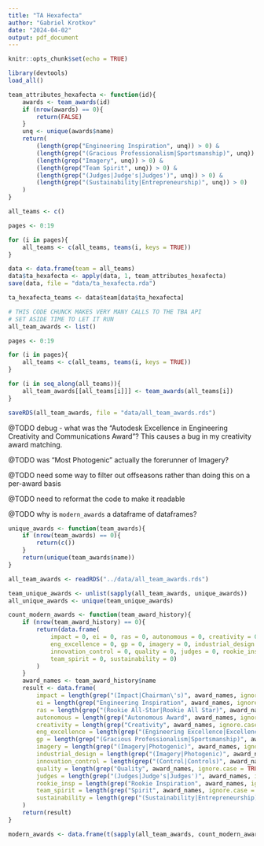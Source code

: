 ```yaml
---
title: "TA Hexafecta"
author: "Gabriel Krotkov"
date: "2024-04-02"
output: pdf_document
---
```


```r
knitr::opts_chunk$set(echo = TRUE)
```

```r
library(devtools)
load_all()
```

```r
team_attributes_hexafecta <- function(id){
    awards <- team_awards(id)
    if (nrow(awards) == 0){
        return(FALSE)
    }
    unq <- unique(awards$name)
    return(
        (length(grep("Engineering Inspiration", unq)) > 0) & 
        (length(grep("(Gracious Professionalism|Sportsmanship)", unq)) > 0) &
        (length(grep("Imagery", unq)) > 0) &
        (length(grep("Team Spirit", unq)) > 0) & 
        (length(grep("(Judges|Judge's|Judges')", unq)) > 0) & 
        (length(grep("(Sustainability|Entrepreneurship)", unq)) > 0)
    )
}

all_teams <- c()

pages <- 0:19

for (i in pages){
    all_teams <- c(all_teams, teams(i, keys = TRUE))
}

data <- data.frame(team = all_teams)
data$ta_hexafecta <- apply(data, 1, team_attributes_hexafecta)
save(data, file = "data/ta_hexafecta.rda")
```

```r
ta_hexafecta_teams <- data$team[data$ta_hexafecta]
```

```r
# THIS CODE CHUNCK MAKES VERY MANY CALLS TO THE TBA API
# SET ASIDE TIME TO LET IT RUN
all_team_awards <- list()

pages <- 0:19

for (i in pages){
    all_teams <- c(all_teams, teams(i, keys = TRUE))
}

for (i in seq_along(all_teams)){
    all_team_awards[[all_teams[i]]] <- team_awards(all_teams[i])
}

saveRDS(all_team_awards, file = "data/all_team_awards.rds")
```

@TODO debug - what was the "Autodesk Excellence in Engineering Creativity and Communications Award"? This causes a bug in my creativity award matching.

@TODO was "Most Photogenic" actually the forerunner of Imagery?

@TODO need some way to filter out offseasons rather than doing this on a per-award basis

@TODO need to reformat the code to make it readable

@TODO why is `modern_awards` a dataframe of dataframes?

```r
unique_awards <- function(team_awards){
    if (nrow(team_awards) == 0){
        return(c())
    }
    return(unique(team_awards$name))
}

all_team_awards <- readRDS("../data/all_team_awards.rds")

team_unique_awards <- unlist(sapply(all_team_awards, unique_awards))
all_unique_awards <- unique(team_unique_awards)

count_modern_awards <- function(team_award_history){
    if (nrow(team_award_history) == 0){
        return(data.frame(
            impact = 0, ei = 0, ras = 0, autonomous = 0, creativity = 0, 
            eng_excellence = 0, gp = 0, imagery = 0, industrial_design = 0, 
            innovation_control = 0, quality = 0, judges = 0, rookie_insp = 0, 
            team_spirit = 0, sustainability = 0)
        )
    }
    award_names <- team_award_history$name
    result <- data.frame(
        impact = length(grep("(Impact|Chairman\'s)", award_names, ignore.case = TRUE)), 
        ei = length(grep("Engineering Inspiration", award_names, ignore.case = TRUE)), 
        ras = length(grep("(Rookie All-Star|Rookie All Star)", award_names, ignore.case = TRUE)), 
        autonomous = length(grep("Autonomous Award", award_names, ignore.case = TRUE)), 
        creativity = length(grep("Creativity", award_names, ignore.case = TRUE)), 
        eng_excellence = length(grep("(Engineering Excellence|Excellence in Engineering)", award_names, ignore.case = TRUE)), 
        gp = length(grep("(Gracious Professionalism|Sportsmanship)", award_names, ignore.case = TRUE)), 
        imagery = length(grep("(Imagery|Photogenic)", award_names, ignore.case = TRUE)), 
        industrial_design = length(grep("(Imagery|Photogenic)", award_names, ignore.case = TRUE)), 
        innovation_control = length(grep("(Control|Controls)", award_names, ignore.case = TRUE)), 
        quality = length(grep("Quality", award_names, ignore.case = TRUE)), 
        judges = length(grep("(Judges|Judge's|Judges')", award_names, ignore.case = TRUE)), 
        rookie_insp = length(grep("Rookie Inspiration", award_names, ignore.case = TRUE)), 
        team_spirit = length(grep("Spirit", award_names, ignore.case = TRUE)), 
        sustainability = length(grep("(Sustainability|Entrepreneurship)", award_names, ignore.case = TRUE))
    )
    return(result)
}

modern_awards <- data.frame(t(sapply(all_team_awards, count_modern_awards)))
```


